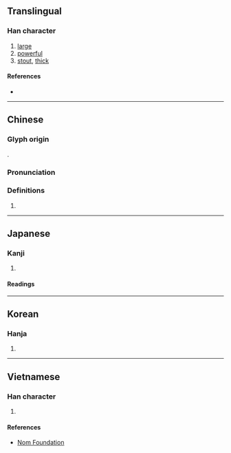 {{also|弉}}
{{character info/new}}
==Translingual==

===Han character===
{{Han char|rn=37|rad=大|as=07|sn=10|four=24430|canj=VGK|ids=⿱壯大}}

# [[large]]
# [[powerful]]
# [[stout]], [[thick]]

====References====
* {{Han ref|kx=0252.080|dkj=05928|dj=0514.030|hdz=10542.020|uh=5958|ud=22872|bh=AE4E|bd=44622}}

----

==Chinese==
{{zh-forms}}

===Glyph origin===
{{Han etym}}
{{Han compound|壯|大|c1=p|c2=s|ls=psc}}.

===Pronunciation===
{{zh-pron
|m=zàng,zhuǎng
|c=zong1,zong6
|mc=y
|oc=y
|ma=
|cat=a
}}

===Definitions===
{{zh-hanzi}}

# {{rfdef|lang=zh}}

----

==Japanese==

===Kanji===
{{ja-kanji|grade=|rs=大07}}

# {{defn|lang=ja|sort=大07}}

====Readings====
{{ja-readings
|on=じょう, そう, ぞう
|kun=さか-ん
}}

----

==Korean==

===Hanja===
{{ko-hanja|hangeul=장|rv=jang|mr=chang}}

# {{defn|lang=ko|sort=大07}}

----

==Vietnamese==

===Han character===
{{vi-hantu|[[tráng]]|rs=大07}}

# {{defn|lang=vi|sort=大07}}

====References====
* [http://nomfoundation.org/common/nom_details.php?codepoint=5958 Nom Foundation]